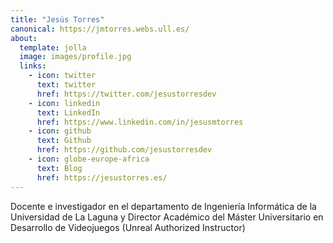 ```yaml
---
title: "Jesús Torres"
canonical: https://jmtorres.webs.ull.es/
about: 
  template: jolla
  image: images/profile.jpg
  links:
    - icon: twitter
      text: twitter
      href: https://twitter.com/jesustorresdev
    - icon: linkedin
      text: LinkedIn
      href: https://www.linkedin.com/in/jesusmtorres
    - icon: github
      text: Github
      href: https://github.com/jesustorresdev
    - icon: globe-europe-africa
      text: Blog
      href: https://jesustorres.es/
---
```


Docente e investigador en el departamento de Ingeniería Informática de la Universidad de La Laguna y Director Académico del Máster Universitario en Desarrollo de Videojuegos (Unreal Authorized Instructor)